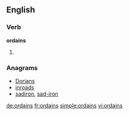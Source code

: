 ==English==

===Verb===
'''ordains'''

# {{third-person singular of|[[ordain]]}}

===Anagrams===
* [[Dorians#English|Dorians]]
* [[inroads#English|inroads]]
* [[sadiron#English|sadiron]], [[sad-iron#English|sad-iron]]

[[de:ordains]]
[[fr:ordains]]
[[simple:ordains]]
[[vi:ordains]]